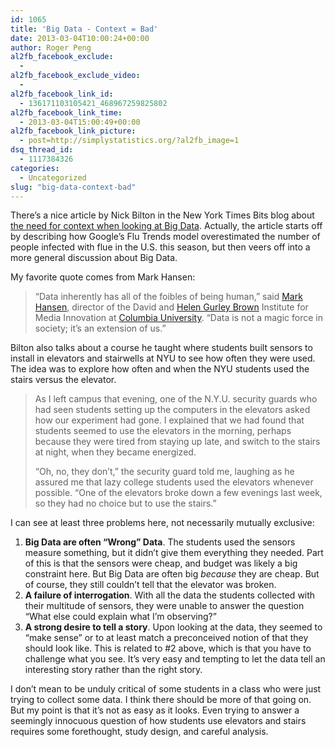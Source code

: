 ```yaml
---
id: 1065
title: 'Big Data - Context = Bad'
date: 2013-03-04T10:00:24+00:00
author: Roger Peng
al2fb_facebook_exclude:
  - 
al2fb_facebook_exclude_video:
  - 
al2fb_facebook_link_id:
  - 136171103105421_468967259825802
al2fb_facebook_link_time:
  - 2013-03-04T15:00:49+00:00
al2fb_facebook_link_picture:
  - post=http://simplystatistics.org/?al2fb_image=1
dsq_thread_id:
  - 1117384326
categories:
  - Uncategorized
slug: "big-data-context-bad"
---
```

There's a nice article by Nick Bilton in the New York Times Bits blog about [the need for context when looking at Big Data](http://bits.blogs.nytimes.com/2013/02/24/disruptions-google-flu-trends-shows-problems-of-big-data-without-context/?smid=pl-share). Actually, the article starts off by describing how Google's Flu Trends model overestimated the number of people infected with flue in the U.S. this season, but then veers off into a more general discussion about Big Data.

My favorite quote comes from Mark Hansen:

> “Data inherently has all of the foibles of being human,” said [Mark Hansen](http://www.journalism.columbia.edu/profile/428-mark-hansen/10 "More about Dr. Hansen."), director of the David and [Helen Gurley Brown](http://topics.nytimes.com/top/reference/timestopics/people/b/helen_gurley_brown/index.html?inline=nyt-per "More articles about Helen Gurley Brown.") Institute for Media Innovation at [Columbia University](http://topics.nytimes.com/top/reference/timestopics/organizations/c/columbia_university/index.html?inline=nyt-org "More articles about Columbia University."). “Data is not a magic force in society; it’s an extension of us.”

Bilton also talks about a course he taught where students built sensors to install in elevators and stairwells at NYU to see how often they were used. The idea was to explore how often and when the NYU students used the stairs versus the elevator.

> As I left campus that evening, one of the N.Y.U. security guards who had seen students setting up the computers in the elevators asked how our experiment had gone. I explained that we had found that students seemed to use the elevators in the morning, perhaps because they were tired from staying up late, and switch to the stairs at night, when they became energized.
> 
> “Oh, no, they don’t,” the security guard told me, laughing as he assured me that lazy college students used the elevators whenever possible. “One of the elevators broke down a few evenings last week, so they had no choice but to use the stairs.”

I can see at least three problems here, not necessarily mutually exclusive:

  1. <span style="line-height: 16px"><strong>Big Data are often "Wrong" Data</strong>. The students used the sensors measure something, but it didn't give them everything they needed. Part of this is that the sensors were cheap, and budget was likely a big constraint here. But Big Data are often big <em>because</em> they are cheap. But of course, they still couldn't tell that the elevator was broken.</span>
  2. **A failure of interrogation**. With all the data the students collected with their multitude of sensors, they were unable to answer the question "What else could explain what I'm observing?"
  3. **A strong desire to tell a story**. Upon looking at the data, they seemed to "make sense" or to at least match a preconceived notion of that they should look like. This is related to #2 above, which is that you have to challenge what you see. It's very easy and tempting to let the data tell an interesting story rather than the right story.

I don't mean to be unduly critical of some students in a class who were just trying to collect some data. I think there should be more of that going on. But my point is that it's not as easy as it looks. Even trying to answer a seemingly innocuous question of how students use elevators and stairs requires some forethought, study design, and careful analysis.

&nbsp;
